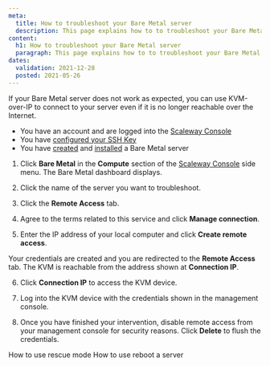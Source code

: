 ```yaml
---
meta:
  title: How to troubleshoot your Bare Metal server
  description: This page explains how to to troubleshoot your Bare Metal server
content:
  h1: How to troubleshoot your Bare Metal server
  paragraph: This page explains how to to troubleshoot your Bare Metal server
dates:
  validation: 2021-12-28
  posted: 2021-05-26
---
```


If your Bare Metal server does not work as expected, you can use KVM-over-IP to connect to your server even if it is no longer reachable over the Internet.

<Message type="requirement">

- You have an account and are logged into the [Scaleway Console](https://console.scaleway.com)  
- You have [configured your SSH Key](/console/my-project/how-to/create-ssh-key)
- You have [created](/compute/bare-metal-cloud/how-to/create-server) and [installed](/compute/bare-metal-cloud/how-to/install-server) a Bare Metal server

</Message>


1. Click **Bare Metal** in the **Compute** section of the [Scaleway Console](https://console.scaleway.com) side menu. The Bare Metal dashboard displays.

2. Click the name of the server you want to troubleshoot.

3. Click the **Remote Access** tab.

4. Agree to the terms related to this service and click **Manage connection**.

5. Enter the IP address of your local computer and click **Create remote access**.

  Your credentials are created and you are redirected to the **Remote Access** tab. The KVM is reachable from the address shown at **Connection IP**. 
  
6. Click **Connection IP** to access the KVM device.

7. Log into the KVM device with the credentials shown in the management console.

8. Once you have finished your intervention, disable remote access from your management console for security reasons. Click **Delete** to flush the credentials.

<Lightbox src="assets/scaleway-bm_remoteaccess.png" alt="" />

<Navigation title="See Also">
  <PreviousButton to="/compute/bare-metal-cloud/how-to/use-rescue-mode/">How to use rescue mode</PreviousButton>
  <NextButton to="/compute/bare-metal-cloud/how-to/reboot-server/">How to use reboot a server</NextButton>
</Navigation>
